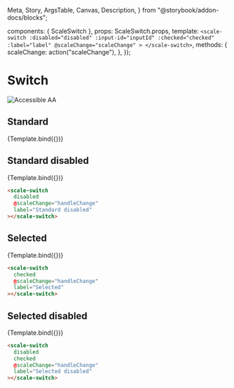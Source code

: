   Meta,
  Story,
  ArgsTable,
  Canvas,
  Description,
} from "@storybook/addon-docs/blocks";

<Meta title="Components/Switch" component={ScaleSwitch} />

  components: { ScaleSwitch },
  props: ScaleSwitch.props,
  template: `
    <scale-switch
      :disabled="disabled"
      :input-id="inputId"
      :checked="checked"
      :label="label"
      @scaleChange="scaleChange"
    >
    </scale-switch>
  `,
  methods: {
    scaleChange: action("scaleChange"),
  },
});

<div
  style={{
    display: "inline-flex",
    alignItems: "center",
    justifyContent: "space-between",
    width: "100%",
  }}
>
  <h1>Switch</h1>
  <img src="assets/aa.png" alt="Accessible AA" />
</div>

## Standard

<Canvas withSource="none">
  <Story
    name="Standard"
    args={{
      label: "Standard",
    }}
  >
    {Template.bind({})}
  </Story>
</Canvas>

<ArgsTable story="Standard" />

## Standard disabled

<Canvas withSource="none">
  <Story
    name="Standard disabled"
    args={{
      disabled: true,
      label: "Standard disabled",
    }}
  >
    {Template.bind({})}
  </Story>
</Canvas>

```html
<scale-switch
  disabled
  @scaleChange="handleChange"
  label="Standard disabled"
></scale-switch>
```

## Selected

<Canvas withSource="none">
  <Story
    name="Selected"
    args={{
      checked: true,
      label: "Selected",
    }}
  >
    {Template.bind({})}
  </Story>
</Canvas>

```html
<scale-switch
  checked
  @scaleChange="handleChange"
  label="Selected"
></scale-switch>
```

## Selected disabled

<Canvas withSource="none">
  <Story
    name="Selected disabled"
    args={{
      disabled: true,
      checked: true,
      label: "Selected disabled",
    }}
  >
    {Template.bind({})}
  </Story>
</Canvas>

```html
<scale-switch
  disabled
  checked
  @scaleChange="handleChange"
  label="Selected disabled"
></scale-switch>
```
